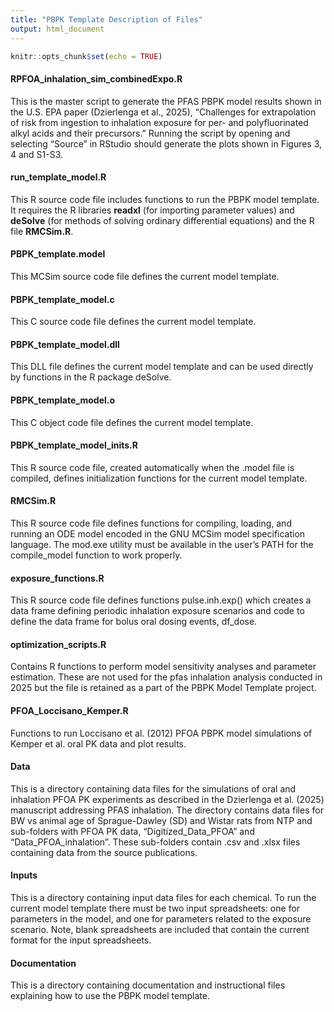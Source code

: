 ---
title: "PBPK Template Description of Files"
output: html_document
---

```{r setup, include=FALSE}
knitr::opts_chunk$set(echo = TRUE)
```


#### RPFOA_inhalation_sim_combinedExpo.R

This is the master script to generate the PFAS PBPK model results shown in the 
U.S. EPA paper (Dzierlenga et al., 2025), "Challenges for extrapolation of risk 
from ingestion to inhalation exposure for per- and polyfluorinated alkyl acids 
and their precursors." Running the script by opening and selecting "Source" in 
RStudio should generate the plots shown in Figures 3, 4 and S1-S3.


#### run_template_model.R

This R source code file includes functions to run the PBPK model template. 
It requires the R libraries **readxl** (for importing parameter values) and 
**deSolve** (for methods of solving ordinary differential equations) and the R 
file **RMCSim.R**.

#### PBPK_template.model

This MCSim source code file defines the current model template.

#### PBPK_template_model.c

This C source code file defines the current model template.

#### PBPK_template_model.dll

This DLL file defines the current model template and can be used directly by 
functions in the R package deSolve.

#### PBPK_template_model.o

This C object code file defines the current model template.

#### PBPK_template_model_inits.R

This R source code file, created automatically when the .model file is compiled,
defines initialization functions for the current model template.

#### RMCSim.R

This R source code file defines functions for compiling, loading, and running 
an ODE model encoded in the GNU MCSim model specification language. The mod.exe 
utility must be available in the user's PATH for the compile_model function to 
work properly.

#### exposure_functions.R

This R source code file defines functions pulse.inh.exp() which creates a data
frame defining periodic inhalation exposure scenarios and code to define the
data frame for bolus oral dosing events, df_dose.

#### optimization_scripts.R

Contains R functions to perform model sensitivity analyses and parameter 
estimation. These are not used for the pfas inhalation analysis conducted in
2025 but the file is retained as a part of the PBPK Model Template project.

#### PFOA_Loccisano_Kemper.R

Functions to run Loccisano et al. (2012) PFOA PBPK model simulations of Kemper 
et al. oral PK data and plot results.

#### Data

This is a directory containing data files for the simulations of oral and 
inhalation PFOA PK experiments as described in the Dzierlenga et al. (2025) 
manuscript addressing PFAS inhalation. The directory contains data files for 
BW vs animal age of Sprague-Dawley (SD) and Wistar rats from NTP and  
sub-folders with PFOA PK data, "Digitized_Data_PFOA" and "Data_PFOA_inhalation". 
These sub-folders contain .csv and .xlsx files containing data from the source 
publications.

#### Inputs

This is a directory containing input data files for each chemical. To run the 
current model template there must be two input spreadsheets: one for parameters 
in the model, and one for parameters related to the exposure scenario. Note, 
blank spreadsheets are included that contain the current format 
for the input spreadsheets.

#### Documentation

This is a directory containing documentation and instructional files explaining 
how to use the PBPK model template.


